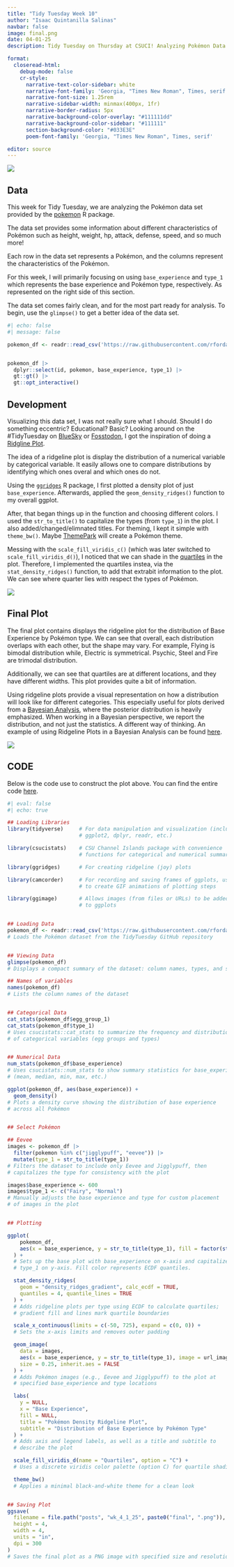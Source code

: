 ```yaml
---
title: "Tidy Tuesday Week 10"
author: "Isaac Quintanilla Salinas"
navbar: false
image: final.png
date: 04-01-25
description: Tidy Tuesday on Thursday at CSUCI! Analyzing Pokémon Data! 

format:
  closeread-html:
    debug-mode: false
    cr-style:
      narrative-text-color-sidebar: white
      narrative-font-family: 'Georgia, "Times New Roman", Times, serif'
      narrative-font-size: 1.25rem
      narrative-sidebar-width: minmax(400px, 1fr)
      narrative-border-radius: 5px
      narrative-background-color-overlay: "#111111dd"
      narrative-background-color-sidebar: "#111111"
      section-background-color: "#033E3E"
      poem-font-family: 'Georgia, "Times New Roman", Times, serif'

editor: source
---
```



![](final.png){align="center"}

:::{.cr-section}

:::{focus-on="cr-fw"}
# Data
:::

This week for Tidy Tuesday, we are analyzing the Pokémon data set provided by the [pokemon](https://github.com/williamorim/pokemon) R package.

The data set provides some information about different characteristics of Pokémon such as height, weight, hp, attack, defense, speed, and so much more! 

Each row in the data set represents a Pokémon, and the columns represent the characteristics of the Pokémon.

For this week, I will primarily focusing on using `base_experience` and `type_1` which represents the base experience and Pokémon type, respectively. As represented on the right side of this section.

The data set comes fairly clean, and for the most part ready for analysis. To begin, use the `glimpse()` to get a better idea of the data set.


:::{#cr-fw}

```r
#| echo: false
#| message: false

pokemon_df <- readr::read_csv('https://raw.githubusercontent.com/rfordatascience/tidytuesday/main/data/2025/2025-04-01/pokemon_df.csv')


pokemon_df |> 
  dplyr::select(id, pokemon, base_experience, type_1) |> 
  gt::gt() |>
  gt::opt_interactive() 
```


:::
:::


:::{.cr-section layout="sidebar-left"}

:::{focus-on="cr-walk"}
# Development
:::

Visualizing this data set, I was not really sure what I should. Should I do something eccentric? Educational? Basic? Looking around on the #TidyTuesday on [BlueSky](https://bsky.app/hashtag/TidyTuesday) or [Fosstodon](https://fosstodon.org/tags/TidyTuesday), I got the inspiration of doing a [Ridgline Plot](https://www.data-to-viz.com/graph/ridgeline.html).

The idea of a ridgeline plot is display the distribution of a numerical variable by categorical variable. It easily allows one to compare distributions by identifying which ones overal and which ones do not.

Using the [`ggridges`](https://wilkelab.org/ggridges/articles/introduction.html) R package, I first plotted a density plot of just `base_experience`. Afterwards, applied the   `geom_density_ridges()` function to my overall ggplot.

After, that began things up in the function and choosing different colors. I used the `str_to_title()` to capitalize the types (from `type_1`) in the plot. I also added/changed/elimnated titles. For theming, I kept it simple with `theme_bw()`. Maybe [ThemePark](https://github.com/MatthewBJane/ThemePark) will create a Pokémon theme.

Messing with the `scale_fill_viridis_c()` (which was later switched to `scale_fill_viridis_d()`), I noticed that we can shade in the [quartiles](https://en.wikipedia.org/wiki/Quartile) in the plot. Therefore, I implemented the quartiles instea, via the `stat_density_ridges()` function, to add that extrabit information to the plot. We can see where quarter lies with respect the types of Pokémon.


:::{#cr-walk}
![](final.gif)
:::
:::



:::{.cr-section layout="sidebar-left"}

:::{focus-on="cr-twilight"}
# Final Plot
:::

The final plot contains displays the ridgeline plot for the distribution of Base Experience by Pokémon type. We can see that overall, each distribution overlaps with each other, but the shape may vary. For example, Flying is bimodal distribution while, Electric is symmetrical. Psychic, Steel and Fire are trimodal distribution.

Additionally, we can see that quartiles are at different locations, and they have different widths. This plot provides quite a bit of information.

Using ridgeline plots provide a visual representation on how a distribution will look like for different categories. This especially useful for plots derived from a [Bayesian Analysis](http://en.wikipedia.org/wiki/Bayesian_inference), where the posterior distribution is heavily emphasized. When working in a Bayesian perspective, we report the distribution, and not just the statistics. A different way of thinking. An example of using Ridgeline Plots in a Bayesian Analysis can be found [here](https://academic.oup.com/icb/article/64/2/354/7688460).

:::{#cr-twilight}
![](final.png)
:::
:::


## CODE

Below is the code use to construct the plot above. You can find the entire code [here](https://github.com/inqs909/ttw/blob/main/posts/wk_4_1_25/plot_code.R).




```r
#| eval: false
#| echo: true

## Loading Libraries
library(tidyverse)     # For data manipulation and visualization (includes 
                       # ggplot2, dplyr, readr, etc.)

library(csucistats)    # CSU Channel Islands package with convenience 
                       # functions for categorical and numerical summaries

library(ggridges)      # For creating ridgeline (joy) plots

library(camcorder)     # For recording and saving frames of ggplots, used 
                       # to create GIF animations of plotting steps

library(ggimage)       # Allows images (from files or URLs) to be added 
                       # to ggplots


## Loading Data
pokemon_df <- readr::read_csv('https://raw.githubusercontent.com/rfordatascience/tidytuesday/main/data/2025/2025-04-01/pokemon_df.csv')
# Loads the Pokémon dataset from the TidyTuesday GitHub repository


## Viewing Data
glimpse(pokemon_df)
# Displays a compact summary of the dataset: column names, types, and sample data

## Names of variables
names(pokemon_df)
# Lists the column names of the dataset


## Categorical Data
cat_stats(pokemon_df$egg_group_1)
cat_stats(pokemon_df$type_1)
# Uses csucistats::cat_stats to summarize the frequency and distribution 
# of categorical variables (egg groups and types)


## Numerical Data
num_stats(pokemon_df$base_experience)
# Uses csucistats::num_stats to show summary statistics for base_experience 
# (mean, median, min, max, etc.)

ggplot(pokemon_df, aes(base_experience)) + 
  geom_density()
# Plots a density curve showing the distribution of base experience 
# across all Pokémon


## Select Pokémon

## Eevee
images <- pokemon_df |> 
  filter(pokemon %in% c("jigglypuff", "eevee")) |> 
  mutate(type_1 = str_to_title(type_1))
# Filters the dataset to include only Eevee and Jigglypuff, then 
# capitalizes the type for consistency with the plot

images$base_experience <- 600
images$type_1 <- c("Fairy", "Normal")
# Manually adjusts the base experience and type for custom placement 
# of images in the plot


## Plotting 

ggplot(
    pokemon_df, 
    aes(x = base_experience, y = str_to_title(type_1), fill = factor(stat(quantile)))
  ) +
  # Sets up the base plot with base_experience on x-axis and capitalized 
  # type_1 on y-axis. Fill color represents ECDF quantiles.

  stat_density_ridges(
    geom = "density_ridges_gradient", calc_ecdf = TRUE,
    quantiles = 4, quantile_lines = TRUE
  ) +
  # Adds ridgeline plots per type using ECDF to calculate quartiles; 
  # gradient fill and lines mark quartile boundaries

  scale_x_continuous(limits = c(-50, 725), expand = c(0, 0)) +
  # Sets the x-axis limits and removes outer padding

  geom_image(
    data = images,
    aes(x = base_experience, y = str_to_title(type_1), image = url_image),
    size = 0.25, inherit.aes = FALSE
  ) + 
  # Adds Pokémon images (e.g., Eevee and Jigglypuff) to the plot at 
  # specified base_experience and type locations

  labs(
    y = NULL,
    x = "Base Experience",
    fill = NULL,
    title = "Pokémon Density Ridgeline Plot",
    subtitle = "Distribution of Base Experience by Pokémon Type"
  ) +
  # Adds axis and legend labels, as well as a title and subtitle to 
  # describe the plot

  scale_fill_viridis_d(name = "Quartiles", option = "C") +
  # Uses a discrete viridis color palette (option C) for quartile shading

  theme_bw()
  # Applies a minimal black-and-white theme for a clean look


## Saving Plot
ggsave(
  filename = file.path("posts", "wk_4_1_25", paste0("final", ".png")),
  height = 4,
  width = 4,
  units = "in",
  dpi = 300
)
# Saves the final plot as a PNG image with specified size and resolution



```